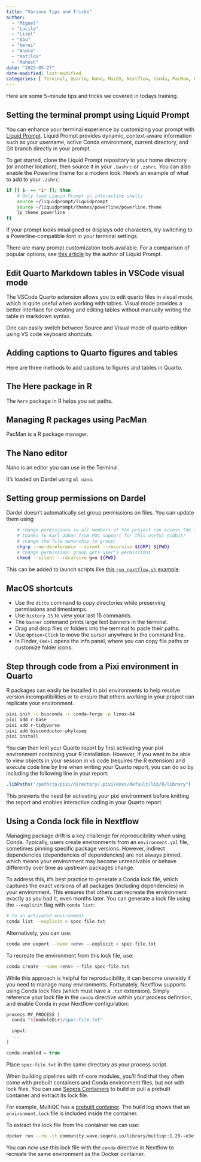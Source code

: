 ```yaml
---
title: "Various Tips and Tricks"
author:
  - "Miguel"
  - "Lucile"
  - "Lizel"
  - "Abu"
  - "Amrei"
  - "André"
  - "Matilda"
  - "Mahesh"
date: "2025-05-27"
date-modified: last-modified
categories: [ Terminal, Quarto, Nano, MacOS, Nextflow, Conda, PacMan, R, Dardel, VSCode, "Tips and Tricks" ]
---
```


Here are some 5-minute tips and tricks we covered in todays training.

## Setting the terminal prompt using Liquid Prompt

You can enhance your terminal experience by customizing your prompt with [Liquid Prompt](https://liquidprompt.readthedocs.io/en/stable/install.html). Liquid Prompt provides dynamic, context-aware information such as your username, active Conda environment, current directory, and Git branch directly in your prompt.

To get started, clone the Liquid Prompt repository to your home directory (or another location), then source it in your `.bashrc` or `.zshrc`. You can also enable the Powerline theme for a modern look. Here's an example of what to add to your `.zshrc`:

```.bash
if [[ $- == *i* ]]; then
    # Only load Liquid Prompt in interactive shells
    source ~/liquidprompt/liquidprompt
    source ~/liquidprompt/themes/powerline/powerline.theme
    lp_theme powerline
fi
```

:::{.callout-tip}

If your prompt looks misaligned or displays odd characters, try switching to a Powerline-compatible font in your terminal settings.

:::

There are many prompt customization tools available. For a comparison of popular options, see [this article](https://github.com/liquidprompt/liquidprompt/wiki/why) by the author of Liquid Prompt.

## Edit Quarto Markdown tables in VSCode visual mode

The VSCode Quarto extension allows you to edit quarto files in visual mode, which is quite useful when working with tables. Visual mode provides a better interface for creating and editing tables without manually writing the table in markdown syntax.

One can easily switch between Source and Visual mode of quarto edition using VS code keyboard shortcuts.

## Adding captions to Quarto figures and tables

Here are three methods to add captions to figures and tables in Quarto.

## The Here package in R

The `here` package in R helps you set paths.

## Managing R packages using PacMan

PacMan is a R package manager.

## The Nano editor

Nano is an editor you can use in the Terminal.

It's loaded on Dardel using `ml nano`.

## Setting group permissions on Dardel

Dardel doesn't automatically set group permissions on files. You can update them using

```.bash
    # change permissions so all members of the project can access the files
    # thanks to Karl Johan from PDC support for this useful tidbit!
    # change the file ownership to group:
    chgrp --no-dereference --silent --recursive ${GRP} ${PWD}
    # change permission: group gets user's permissions
    chmod --silent --recursive g=u ${PWD}
```

This can be added to launch scripts like [this `run_nextflow.sh` example](https://github.com/SLUBioinformaticsInfrastructure/nf-core_on_dardel/blob/main/runscript.sh).

## MacOS shortcuts

- Use the `ditto` command to copy directories while preserving permissions and timestamps.
- Use `history 15` to view your last 15 commands.
- The `banner` command prints large text banners in the terminal.
- Drag and drop files or folders into the terminal to paste their paths.
- Use `Option+Click` to move the cursor anywhere in the command line.
- In Finder, `Cmd+I` opens the info panel, where you can copy file paths or customize folder icons.

## Step through code from a Pixi environment in Quarto

R packages can easily be installed in pixi environments to help resolve version incompatibilities or to ensure that others working in your project can replicate your environment.

```.bash
pixi init -c bioconda -c conda-forge -p linux-64
pixi add r-base
pixi add r-tidyverse
pixi add bioconductor-phyloseq
pixi install
```

You can then knit your Quarto report by first activating your pixi environment containing your R installation. However, if you want to be able to view objects in your session in vs code (requires the R extension) and execute code line by line when writing your Quarto report, you can do so by including the following line in your report:

```.r
.libPaths("/path/to/pixi/directory/.pixi/envs/default/lib/R/library")
```

This prevents the need for activating your pixi environment before knitting the report and enables interactive coding in your Quarto report.

## Using a Conda lock file in Nextflow

Managing package drift is a key challenge for reproducibility when using Conda. Typically, users create environments from an `environment.yml` file, sometimes pinning specific package versions. However, indirect dependencies (dependencies of dependencies) are not always pinned, which means your environment may become unresolvable or behave differently over time as upstream packages change.

To address this, it's best practice to generate a Conda lock file, which captures the exact versions of all packages (including dependencies) in your environment. This ensures that others can recreate the environment exactly as you had it, even months later. You can generate a lock file using the `--explicit` flag with `conda list`:

```.bash
# In an activated environment
conda list --explicit > spec-file.txt
```
Alternatively, you can use:

```.bash
conda env export --name <env> --explicit > spec-file.txt
```

To recreate the environment from this lock file, use:

```.bash
conda create --name <env> --file spec-file.txt
```

While this approach is helpful for reproducibility, it can become unwieldy if you need to manage many environments. Fortunately, Nextflow supports using Conda lock files (which must have a `.txt` extension). Simply reference your lock file in the `conda` directive within your process definition, and enable Conda in your Nextflow configuration:

```.groovy
process MY_PROCESS {
  conda "${moduleDir}/spec-file.txt"

  input:
  ...
}
```

```.groovy
conda.enabled = true
```

Place `spec-file.txt` in the same directory as your process script.

:::{.callout-tip}

When building pipelines with nf-core modules, you'll find that they often come with prebuilt containers and Conda environment files, but not with lock files. You can use [Seqera Containers](https://seqera.io/containers/) to build or pull a prebuilt container and extract its lock file.

For example, MultiQC has a [prebuilt container](https://wave.seqera.io/view/builds/bd-e3ef3b42c5f9f0da_1). The build log shows that an `environment.lock` file is included inside the container.

To extract the lock file from the container we can use:

```.bash
docker run --rm -it community.wave.seqera.io/library/multiqc:1.29--e3ef3b42c5f9f0da cat environment.lock > multiqc-1.29-spec-file.txt
```

You can now use this lock file with the `conda` directive in Nextflow to recreate the same environment as the Docker container.

:::